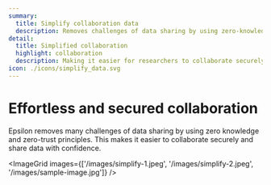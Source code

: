 ```yaml
---
summary: 
  title: Simplify collaboration data
  description: Removes challenges of data sharing by using zero-knowledge and zero-trust principles
detail:
  title: Simplified collaboration
  highlight: collaboration
  description: Making it easier for researchers to collaborate securely and share data with confidence.
icon: ./icons/simplify_data.svg
---
```


# Effortless and secured collaboration
Epsilon removes many challenges of data sharing by using zero knowledge and zero-trust principles. This makes it easier to collaborate securely and share data with confidence.

 <ImageGrid images={['/images/simplify-1.jpeg', '/images/simplify-2.jpeg', '/images/sample-image.jpg']} />